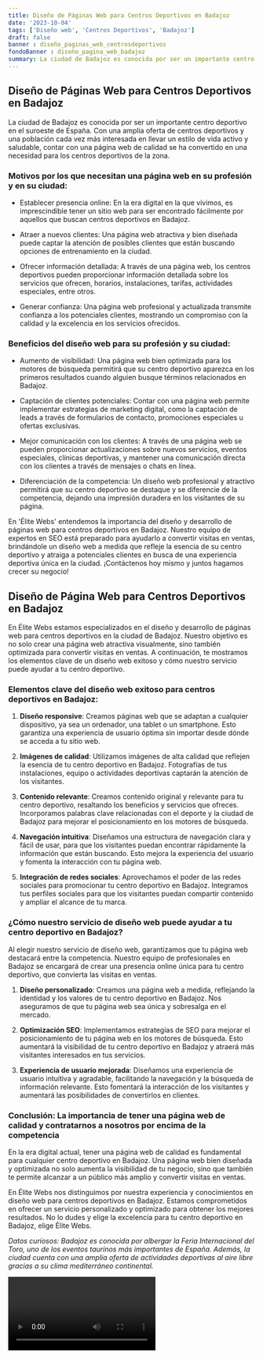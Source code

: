 ```yaml
---
title: Diseño de Páginas Web para Centros Deportivos en Badajoz
date: '2023-10-04'
tags: ['Diseño web', 'Centros Deportivos', 'Badajoz']
draft: false
banner : diseño_paginas_web_centrosdeportivos
fondoBanner : diseño_pagina_web_badajoz
summary: La ciudad de Badajoz es conocida por ser un importante centro deportivo en el suroeste de España. Con una amplia oferta de centros deportivos y una población cada vez más interesada en llevar un estilo de vida activo y saludable, contar con una página web de calidad se ha convertido en una necesidad para los centros deportivos de la zona.
---
```


## Diseño de Páginas Web para Centros Deportivos en Badajoz

La ciudad de Badajoz es conocida por ser un importante centro deportivo en el suroeste de España. Con una amplia oferta de centros deportivos y una población cada vez más interesada en llevar un estilo de vida activo y saludable, contar con una página web de calidad se ha convertido en una necesidad para los centros deportivos de la zona.

### Motivos por los que necesitan una página web en su profesión y en su ciudad:

- Establecer presencia online: En la era digital en la que vivimos, es imprescindible tener un sitio web para ser encontrado fácilmente por aquellos que buscan centros deportivos en Badajoz.

- Atraer a nuevos clientes: Una página web atractiva y bien diseñada puede captar la atención de posibles clientes que están buscando opciones de entrenamiento en la ciudad.

- Ofrecer información detallada: A través de una página web, los centros deportivos pueden proporcionar información detallada sobre los servicios que ofrecen, horarios, instalaciones, tarifas, actividades especiales, entre otros.

- Generar confianza: Una página web profesional y actualizada transmite confianza a los potenciales clientes, mostrando un compromiso con la calidad y la excelencia en los servicios ofrecidos.

### Beneficios del diseño web para su profesión y su ciudad:

- Aumento de visibilidad: Una página web bien optimizada para los motores de búsqueda permitirá que su centro deportivo aparezca en los primeros resultados cuando alguien busque términos relacionados en Badajoz.

- Captación de clientes potenciales: Contar con una página web permite implementar estrategias de marketing digital, como la captación de leads a través de formularios de contacto, promociones especiales u ofertas exclusivas.

- Mejor comunicación con los clientes: A través de una página web se pueden proporcionar actualizaciones sobre nuevos servicios, eventos especiales, clínicas deportivas, y mantener una comunicación directa con los clientes a través de mensajes o chats en línea.

- Diferenciación de la competencia: Un diseño web profesional y atractivo permitirá que su centro deportivo se destaque y se diferencie de la competencia, dejando una impresión duradera en los visitantes de su página.

En 'Élite Webs' entendemos la importancia del diseño y desarrollo de páginas web para centros deportivos en Badajoz. Nuestro equipo de expertos en SEO está preparado para ayudarlo a convertir visitas en ventas, brindándole un diseño web a medida que refleje la esencia de su centro deportivo y atraiga a potenciales clientes en busca de una experiencia deportiva única en la ciudad. ¡Contáctenos hoy mismo y juntos hagamos crecer su negocio!

<GifSeo />

<Cta />

## Diseño de Página Web para Centros Deportivos en Badajoz

En Élite Webs estamos especializados en el diseño y desarrollo de páginas web para centros deportivos en la ciudad de Badajoz. Nuestro objetivo es no solo crear una página web atractiva visualmente, sino también optimizada para convertir visitas en ventas. A continuación, te mostramos los elementos clave de un diseño web exitoso y cómo nuestro servicio puede ayudar a tu centro deportivo.

### Elementos clave del diseño web exitoso para centros deportivos en Badajoz:

1. **Diseño responsive**: Creamos páginas web que se adaptan a cualquier dispositivo, ya sea un ordenador, una tablet o un smartphone. Esto garantiza una experiencia de usuario óptima sin importar desde dónde se acceda a tu sitio web.

2. **Imágenes de calidad**: Utilizamos imágenes de alta calidad que reflejen la esencia de tu centro deportivo en Badajoz. Fotografías de tus instalaciones, equipo o actividades deportivas captarán la atención de los visitantes.

3. **Contenido relevante**: Creamos contenido original y relevante para tu centro deportivo, resaltando los beneficios y servicios que ofreces. Incorporamos palabras clave relacionadas con el deporte y la ciudad de Badajoz para mejorar el posicionamiento en los motores de búsqueda.

4. **Navegación intuitiva**: Diseñamos una estructura de navegación clara y fácil de usar, para que los visitantes puedan encontrar rápidamente la información que están buscando. Esto mejora la experiencia del usuario y fomenta la interacción con tu página web.

5. **Integración de redes sociales**: Aprovechamos el poder de las redes sociales para promocionar tu centro deportivo en Badajoz. Integramos tus perfiles sociales para que los visitantes puedan compartir contenido y ampliar el alcance de tu marca.

### ¿Cómo nuestro servicio de diseño web puede ayudar a tu centro deportivo en Badajoz?

Al elegir nuestro servicio de diseño web, garantizamos que tu página web destacará entre la competencia. Nuestro equipo de profesionales en Badajoz se encargará de crear una presencia online única para tu centro deportivo, que convierta las visitas en ventas.

1. **Diseño personalizado**: Creamos una página web a medida, reflejando la identidad y los valores de tu centro deportivo en Badajoz. Nos aseguramos de que tu página web sea única y sobresalga en el mercado.

2. **Optimización SEO**: Implementamos estrategias de SEO para mejorar el posicionamiento de tu página web en los motores de búsqueda. Esto aumentará la visibilidad de tu centro deportivo en Badajoz y atraerá más visitantes interesados en tus servicios.

3. **Experiencia de usuario mejorada**: Diseñamos una experiencia de usuario intuitiva y agradable, facilitando la navegación y la búsqueda de información relevante. Esto fomentará la interacción de los visitantes y aumentará las posibilidades de convertirlos en clientes.

### Conclusión: La importancia de tener una página web de calidad y contratarnos a nosotros por encima de la competencia

En la era digital actual, tener una página web de calidad es fundamental para cualquier centro deportivo en Badajoz. Una página web bien diseñada y optimizada no solo aumenta la visibilidad de tu negocio, sino que también te permite alcanzar a un público más amplio y convertir visitas en ventas.

En Élite Webs nos distinguimos por nuestra experiencia y conocimientos en diseño web para centros deportivos en Badajoz. Estamos comprometidos en ofrecer un servicio personalizado y optimizado para obtener los mejores resultados. No lo dudes y elige la excelencia para tu centro deportivo en Badajoz, elige Élite Webs.

*Datos curiosos: Badajoz es conocida por albergar la Feria Internacional del Toro, uno de los eventos taurinos más importantes de España. Además, la ciudad cuenta con una amplia oferta de actividades deportivas al aire libre gracias a su clima mediterráneo continental.*

<Video />

<CtaBot job='Centros Deportivos' city='Badajoz'/>

<Gmaps query='Badajoz+españa+maps' />